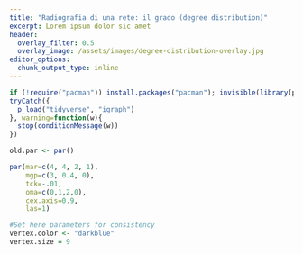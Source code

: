 ```yaml
---
title: "Radiografia di una rete: il grado (degree distribution)"
excerpt: Lorem ipsum dolor sic amet
header:
  overlay_filter: 0.5
  overlay_image: /assets/images/degree-distribution-overlay.jpg
editor_options:
  chunk_output_type: inline
---
```

```r
if (!require("pacman")) install.packages("pacman"); invisible(library(pacman))
tryCatch({
  p_load("tidyverse", "igraph")
}, warning=function(w){
  stop(conditionMessage(w))
})

old.par <- par()

par(mar=c(4, 4, 2, 1),
    mgp=c(3, 0.4, 0),
    tck=-.01,
    oma=c(0,1,2,0),
    cex.axis=0.9,
    las=1)

#Set here parameters for consistency
vertex.color <- "darkblue"
vertex.size = 9

```

